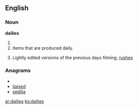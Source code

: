 ==English==

===Noun===
'''dailies'''

# {{plural of|[[daily]]}}
# Items that are produced daily.
# {{context|cinematography}} Lightly edited versions of the previous days filming; [[rushes]]

===Anagrams===
* {{alphagram|adeiils}}
* [[liaised#English|liaised]]
* [[sedilia#English|sedilia]]

[[ar:dailies]]
[[ko:dailies]]